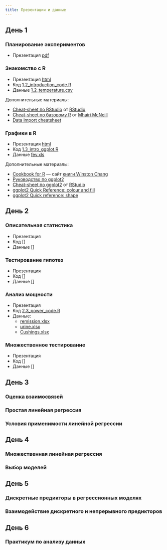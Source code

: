 ```yaml
---
title: Презентации и данные
---
```


## День 1

### Планирование экспериментов

- Презентация [pdf](1.1_experimental_design.pdf)

### Знакомство с R

- Презентация [html](1.2_introduction.html)
- Код [1.2_introduction_code.R](1.2_introduction_code.R)
- Данные [1.2_temperature.csv](data/1.2_temperature.csv)

Дополнительные материалы:

- [Cheat-sheet по RStudio](https://www.rstudio.com/wp-content/uploads/2016/01/rstudio-IDE-cheatsheet.pdf) от [RStudio](https://www.rstudio.com)
- [Cheat-sheet по базовому R](https://github.com/rstudio/cheatsheets/raw/master/old/pdfs/base-r.pdf) от [Mhairi McNeill](http://mhairihmcneill.com/)
- [Data import cheatsheet](https://github.com/rstudio/cheatsheets/raw/master/source/pdfs/data-import-cheatsheet.pdf)

### Графики в R

- Презентация [html](1.3_intro_ggplot.html)
- Код [1.3_intro_ggplot.R](1.3_intro_ggplot.R)
- Данные [fev.xls](data/fev.xls)

Дополнительные материалы:

- [Cookbook for R](http://www.cookbook-r.com/) --- сайт [книги Winston Chang](http://www.amazon.com/gp/product/0596809158/ref=as_li_tf_tl?ie=UTF8&camp=1789&creative=9325&creativeASIN=0596809158&linkCode=as2&tag=cooforr09-20)
- [Руководство по ggplot2](http://ggplot2.tidyverse.org/reference/)
- [Cheat-sheet по ggplot2](https://github.com/rstudio/cheatsheets/raw/master/old/pdfs/ggplot2-cheatsheet-2.1.pdf)
 от [RStudio](https://www.rstudio.com)
- [ggplot2 Quick Reference: colour and fill](http://sape.inf.usi.ch/quick-reference/ggplot2/colour)
- [ggplot2 Quick reference: shape](http://sape.inf.usi.ch/quick-reference/ggplot2/shape)

## День 2

### Описательная статистика

- Презентация <!-- [2.1_descriptive_statistics.html](2.1_descriptive_statistics.html) --->
- Код []
- Данные []

### Тестирование гипотез

- Презентация <!-- [2.2_hypothesis_testing.html](2.2_hypothesis_testing.html) --->
- Код []
- Данные []

### Анализ мощности

- Презентация <!-- [2.3_power.html](2.3_power.html) --->
- Код [2.3_power_code.R](2.3_power_code.R)
- Данные:
    + [remission.xlsx](data/remission.xlsx)
    + [urine.xlsx](data/urine.xlsx)
    + [Cushings.xlsx](data/Cushings.xlsx)

### Множественное тестирование

- Презентация <!-- [2.4_multiple_comparisons.html](2.4_multiple_comparisons.html) --->
- Код []
- Данные []

## День 3

### Оценка взаимосвязей

### Простая линейная регрессия

### Условия применимости линейной регрессии

## День 4

### Множественная линейная регрессия

### Выбор моделей

## День 5

### Дискретные предикторы в регрессионных моделях

### Взаимодействие дискретного и непрерывного предикторов

## День 6

### Практикум по анализу данных



